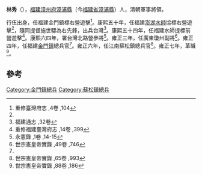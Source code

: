 '''林秀'''（{{bd|1669年||？}}），[[福建|福建]][[漳州府|漳州府]][[漳浦縣|漳浦縣]]（今[[福建省|福建省]][[漳浦縣|漳浦縣]]）人，清朝軍事將領。

行伍出身，任福建金門鎮標右營遊擊<ref name="#1">重修臺灣府志 ,4卷 ,104</ref>。康熙五十年，任福建[[澎湖水師|澎湖水師]]協標右營遊擊<ref name="#1"/>，隨同提督施世驃為右先鋒，出兵台灣<ref>福建通志 ,32卷</ref>。康熙五十四年，任福建水師提標前營遊擊<ref>重修福建臺灣府志 ,14卷 ,399</ref>。康熙六四年，署台灣北路營參將<ref>永憲錄 ,1卷 ,14-15</ref>。雍正三年，任廣東瓊州副將<ref name="#2">世宗憲皇帝實錄 ,49卷 ,746</ref>。雍正四年，任福建[[金門鎮|金門鎮]]總兵官<ref name="#2"/>。雍正六年，任江南蘇松鎮總兵官<ref>世宗憲皇帝實錄 ,65卷 ,993</ref>。雍正七年，革職<ref>世宗憲皇帝實錄 ,88卷 ,186</ref>。

==參考==
{{reflist}}
{{清朝人物小作品}}

[[Category:金門鎮總兵|Category:金門鎮總兵]]
[[Category:蘇松鎮總兵|Category:蘇松鎮總兵]]